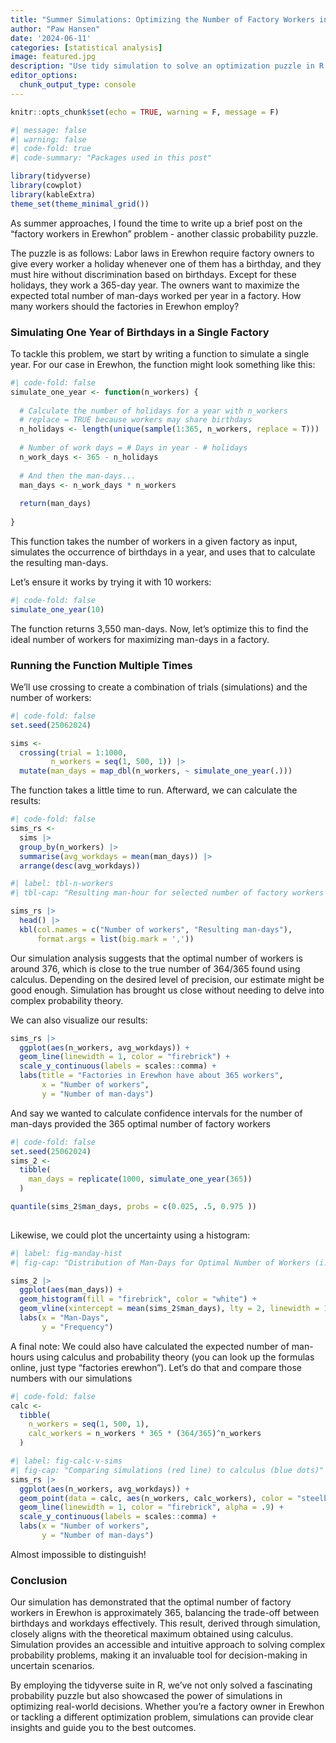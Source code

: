 ```yaml
---
title: "Summer Simulations: Optimizing the Number of Factory Workers in Erewhon"
author: "Paw Hansen"
date: '2024-06-11'
categories: [statistical analysis]
image: featured.jpg
description: "Use tidy simulation to solve an optimization puzzle in R!"
editor_options: 
  chunk_output_type: console
---
```


```r
knitr::opts_chunk$set(echo = TRUE, warning = F, message = F)
```

```r
#| message: false
#| warning: false
#| code-fold: true
#| code-summary: "Packages used in this post"

library(tidyverse)
library(cowplot)
library(kableExtra)
theme_set(theme_minimal_grid())
```

As summer approaches, I found the time to write up a brief post on the "factory workers in Erewhon" problem - another classic probability puzzle.

The puzzle is as follows: Labor laws in Erewhon require factory owners to give every worker a holiday whenever one of them has a birthday, and they must hire without discrimination based on birthdays. Except for these holidays, they work a 365-day year. The owners want to maximize the expected total number of man-days worked per year in a factory. How many workers should the factories in Erewhon employ?

### Simulating One Year of Birthdays in a Single Factory
To tackle this problem, we start by writing a function to simulate a single year. For our case in Erewhon, the function might look something like this:

```r
#| code-fold: false
simulate_one_year <- function(n_workers) {
  
  # Calculate the number of holidays for a year with n_workers
  # replace = TRUE because workers may share birthdays
  n_holidays <- length(unique(sample(1:365, n_workers, replace = T)))
  
  # Number of work days = # Days in year - # holidays 
  n_work_days <- 365 - n_holidays
  
  # And then the man-days...
  man_days <- n_work_days * n_workers
  
  return(man_days)
  
}
```

This function takes the number of workers in a given factory as input, simulates the occurrence of birthdays in a year, and uses that to calculate the resulting man-days.

Let's ensure it works by trying it with 10 workers:
```r
#| code-fold: false
simulate_one_year(10)

```

The function returns 3,550 man-days. Now, let's optimize this to find the ideal number of workers for maximizing man-days in a factory.

### Running the Function Multiple Times
We'll use crossing to create a combination of trials (simulations) and the number of workers:

```r
#| code-fold: false
set.seed(25062024)

sims <- 
  crossing(trial = 1:1000, 
         n_workers = seq(1, 500, 1)) |> 
  mutate(man_days = map_dbl(n_workers, ~ simulate_one_year(.)))

```

The function takes a little time to run. Afterward, we can calculate the results:

```r
#| code-fold: false
sims_rs <- 
  sims |> 
  group_by(n_workers) |> 
  summarise(avg_workdays = mean(man_days)) |> 
  arrange(desc(avg_workdays))
```


```r
#| label: tbl-n-workers
#| tbl-cap: "Resulting man-hour for selected number of factory workers in Erewhon"

sims_rs |> 
  head() |> 
  kbl(col.names = c("Number of workers", "Resulting man-days"), 
      format.args = list(big.mark = ','))
```

Our simulation analysis suggests that the optimal number of workers is around 376, which is close to the true number of 364/365 found using calculus. Depending on the desired level of precision, our estimate might be good enough. Simulation has brought us close without needing to delve into complex probability theory.

We can also visualize our results:

```r
sims_rs |> 
  ggplot(aes(n_workers, avg_workdays)) + 
  geom_line(linewidth = 1, color = "firebrick") +
  scale_y_continuous(labels = scales::comma) + 
  labs(title = "Factories in Erewhon have about 365 workers",
       x = "Number of workers",
       y = "Number of man-days")
```

And say we wanted to calculate confidence intervals for the number of man-days provided the 365 optimal number of factory workers

```r
#| code-fold: false
set.seed(25062024)
sims_2 <- 
  tibble(
    man_days = replicate(1000, simulate_one_year(365)) 
  )

quantile(sims_2$man_days, probs = c(0.025, .5, 0.975 ))
  
```

Likewise, we could plot the uncertainty using a histogram: 
```r
#| label: fig-manday-hist
#| fig-cap: "Distribution of Man-Days for Optimal Number of Workers (i.e. 365)"

sims_2 |> 
  ggplot(aes(man_days)) + 
  geom_histogram(fill = "firebrick", color = "white") + 
  geom_vline(xintercept = mean(sims_2$man_days), lty = 2, linewidth = 1) + 
  labs(x = "Man-Days",
       y = "Frequency") 
```

A final note: We could also have calculated the expected number of man-hours using calculus and probability theory (you can look up the formulas online, just type "factories erewhon"). Let's do that and compare those numbers with our simulations 

```r
#| code-fold: false
calc <- 
  tibble(
    n_workers = seq(1, 500, 1), 
    calc_workers = n_workers * 365 * (364/365)^n_workers
  )
```

```r
#| label: fig-calc-v-sims
#| fig-cap: "Comparing simulations (red line) to calculus (blue dots)"
sims_rs |> 
  ggplot(aes(n_workers, avg_workdays)) + 
  geom_point(data = calc, aes(n_workers, calc_workers), color = "steelblue", size = .05) + 
  geom_line(linewidth = 1, color = "firebrick", alpha = .9) +
  scale_y_continuous(labels = scales::comma) + 
  labs(x = "Number of workers",
       y = "Number of man-days")

```

Almost impossible to distinguish! 

### Conclusion
Our simulation has demonstrated that the optimal number of factory workers in Erewhon is approximately 365, balancing the trade-off between birthdays and workdays effectively. This result, derived through simulation, closely aligns with the theoretical maximum obtained using calculus. Simulation provides an accessible and intuitive approach to solving complex probability problems, making it an invaluable tool for decision-making in uncertain scenarios.

By employing the tidyverse suite in R, we've not only solved a fascinating probability puzzle but also showcased the power of simulations in optimizing real-world decisions. Whether you’re a factory owner in Erewhon or tackling a different optimization problem, simulations can provide clear insights and guide you to the best outcomes.